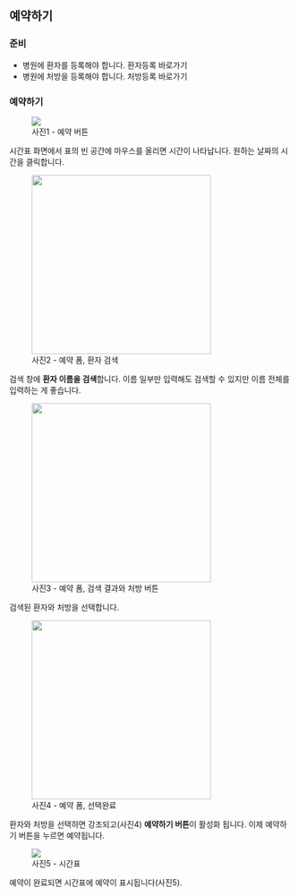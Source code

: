 
## 예약하기

### 준비

- 병원에 환자를 등록해야 합니다. <Link to={props.createPatientUrl}>환자등록 바로가기</Link>
- 병원에 처방을 등록해야 합니다. <Link to={props.createPrescriptionUrl}>처방등록 바로가기</Link>

### 예약하기

<figure className="flex flex-col items-center">
  <img src={img1} />
  <figcaption>사진1 - 예약 버튼</figcaption>
</figure>

시간표 화면에서 표의 빈 공간에 마우스를 올리면 시간이 나타납니다. 원하는 날짜의 시간을
클릭합니다.

<figure className="flex flex-col items-center">
  <img src={img2} width="320" />
  <figcaption>사진2 - 예약 폼, 환자 검색</figcaption>
</figure>

검색 창에 **환자 이름을 검색**합니다. 이름 일부만 입력해도 검색할 수 있지만 이름 전체를 입력하는 게 좋습니다.

<figure className="flex flex-col items-center">
  <img src={img3} width="320" />
  <figcaption>사진3 - 예약 폼, 검색 결과와 처방 버튼</figcaption>
</figure>

검색된 환자와 처방을 선택합니다.

<figure className="flex flex-col items-center">
  <img src={img4} width="320" />
  <figcaption>사진4 - 예약 폼, 선택완료</figcaption>
</figure>

환자와 처방을 선택하면 강조되고(사진4) **예약하기 버튼**이 활성화 됩니다. 이제 예약하기 버튼을 누르면 예약됩니다.

<figure className="flex flex-col items-center">
  <img src={img5} />
  <figcaption>사진5 - 시간표</figcaption>
</figure>

예약이 완료되면 시간표에 예약이 표시됩니다(사진5).
